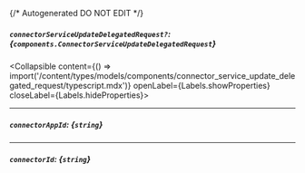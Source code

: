 {/* Autogenerated DO NOT EDIT  */}

##### `connectorServiceUpdateDelegatedRequest?`: *{`components.ConnectorServiceUpdateDelegatedRequest`}*
<Collapsible content={() => import('/content/types/models/components/connector_service_update_delegated_request/typescript.mdx')} openLabel={Labels.showProperties} closeLabel={Labels.hideProperties}>
</Collapsible>

---
##### `connectorAppId`: *{`string`}*

---
##### `connectorId`: *{`string`}*


